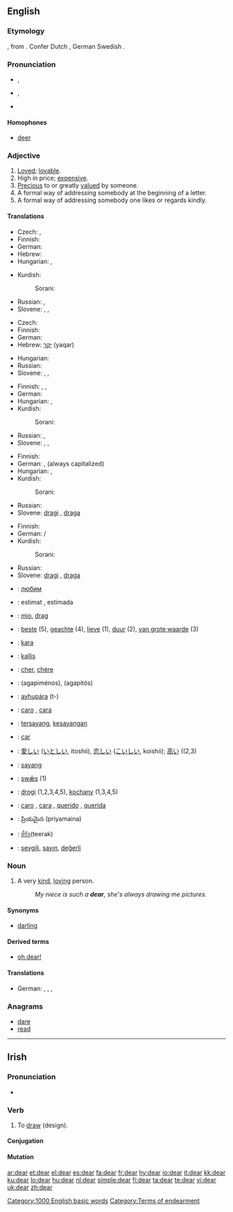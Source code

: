 ==English==

{{rank|friend|herself|year|295|dear|high|above|received}}

===Etymology===
{{ME.}} {{term|dere|lang=enm}}, from {{OE.}} {{term|deore|dēore|lang=ang}}. Confer Dutch {{term|duur||costly|lang=nl}}, German {{term|teuer||dear|lang=de}} Swedish {{term|dyr||expensive|lang=sv}}.

===Pronunciation===
* {{a|RP}} {{IPA|/dɪə/}}, {{SAMPA|/dI@/}}
* {{a|GenAm}} {{IPA|/dɪɹ/}}, {{SAMPA|/dIr/}}
* {{audio|en-us-dear.ogg|Audio (US)}}
*: {{rhymes|ɪə(r)}}

====Homophones====
* [[deer]]

===Adjective===
{{en-adj|dearer|dearest}}

# [[love|Loved]]; [[lovable]].
# High in price; [[expensive]].
# [[precious|Precious]] to or greatly [[value]]d by someone.
# A formal way of addressing somebody at the beginning of a letter.
# A formal way of addressing somebody one likes or regards kindly.

====Translations====
{{trans-top|loved; lovable}}
* Czech: {{t-|cs|drahý|m}}, {{t-|cs|milý|m}}
* Finnish: {{t+|fi|rakas}}
* German: {{t+|de|lieb}}
* Hebrew: {{t-|he|יקיר|tr=yaqyr|sc=Hebr}}
* Hungarian: {{t+|hu|drága}}, {{t+|hu|kedves}}
{{trans-mid}}
* Kurdish:
*: Sorani: {{t+|ku|خۆشه‌ویست|tr=xoshewist|sc=KUchar}}
* Russian: {{t+|ru|дорогой|tr=dorogój|sc=Cyrl}}, {{t+|ru|милый|tr=mílyj|sc=Cyrl}}
* Slovene: {{t+|sl|drag|m}}, {{t+|sl|draga|f}}, {{t+|sl|drago|n}}
{{trans-bottom}}

{{trans-top|high in price; expensive}}
* Czech: {{t-|cs|drahý|m}}
* Finnish: {{t+|fi|kallis}}
* German: {{t+|de|teuer}}
* Hebrew: [[יקר]] (yaqar)
{{trans-mid}}
* Hungarian: {{t+|hu|drága}}
* Russian: {{t+|ru|дорогой|tr=dorogój|sc=Cyrl}}
* Slovene: {{t+|sl|drag|m}}, {{t+|sl|draga|f}}, {{t+|sl|drago|n}}
{{trans-bottom}}

{{trans-top|precious to or greatly valued by someone}}
* Finnish: {{t+|fi|rakas}}, {{t+|fi|arvokas}}, {{t+|fi|tärkeä}}
* German: {{t+|de|teuer}}
* Hungarian: {{t+|hu|drága}}, {{t+|hu|kedves}}
* Kurdish:
*: Sorani: {{t+|ku|ئازیز|tr=ázíz|sc=KUchar}}
{{trans-mid}}
* Russian: {{t+|ru|дорогой|tr=dorogój|sc=Cyrl}}, {{t+|ru|ценный|tr=cénnyj|sc=Cyrl}}
* Slovene: {{t+|sl|drag|m}}, {{t+|sl|draga|f}}, {{t+|sl|drago|n}}
{{trans-bottom}}

{{trans-top|a formal way of addressing somebody at the beginning of a letter}}
* Finnish: {{t+|fi|hyvä}}
* German: {{t-|de|Lieber}}, {{t+|de|Teuerer}} (always capitalized)
* Hungarian: {{t+|hu|drága}}, {{t+|hu|kedves}}
* Kurdish:
*: Sorani: {{t|ku|به‌ڕێز|tr=berréz|sc=KUchar}}
{{trans-mid}}
* Russian: {{t+|ru|уважаемый|tr=uvažájemyj|sc=Cyrl}}
* Slovene: [[dragi]] {{m}}, [[draga]] {{f}}
{{trans-bottom}}

{{trans-top|a formal way of addressing somebody one likes or regards kindly}}
* Finnish: {{t+|fi|rakas}}
* German: {{t+|de|Sehr}} {{t+|de|Geehrter|m}}/{{t+|de|Geehrte|f}}
* Kurdish:
*: Sorani: {{t|ku|گیان|tr=giyan|sc=KUchar}}
{{trans-mid}}
* Russian: {{t+|ru|дорогой|tr=dorogój|sc=Cyrl}}
* Slovene: [[dragi]] {{m}}, [[draga]] {{f}}
{{trans-bottom}}

{{checktrans-top}}
* {{ttbc|Bulgarian}}: [[любим]] {{m}}
* {{ttbc|Catalan}}: estimat {{m}}, estimada {{f}}
* {{ttbc|Croatian}}: [[mio]], [[drag]]
* {{ttbc|Dutch}}: [[beste]] (5), [[geachte]] (4), [[lieve]] (1), [[duur]] (2), [[van grote waarde]] (3)
* {{ttbc|Esperanto}}: [[kara]]
* {{ttbc|Estonian}}: [[kallis#Estonian|kallis]]
* {{ttbc|French}}: [[cher]], [[chère]]
* {{ttbc|Greek}}: {{t|el|αγαπημένος|m|sc=Grek}} (agapiménos), {{t|el|αγαπητός|m|sc=Grek}} (agapitós)
* {{ttbc|Guaraní}}: [[ayhupára]] (t-)
{{checktrans-mid}}
* {{ttbc|Italian}}: [[caro]] {{m}}, [[cara]] {{f}}
* {{ttbc|Indonesian}}: [[sayang|tersayang]], [[sayang|kesayangan]]
* {{ttbc|Interlingua}}: [[car]]
* {{ttbc|Japanese}}: [[愛しい]] ([[いとしい]], itoshii), [[恋しい]] ([[こいしい]], koishii); [[高い]] ((2,3)
* {{ttbc|Malay}}: [[sayang]]
* {{ttbc|Old English}}: [[swæs|swǣs]] (1)
* {{ttbc|Polish}}: [[drogi]] {{m}} (1,2,3,4,5), [[kochany]] (1,3,4,5)
* {{ttbc|Portuguese}}: [[caro]] {{m}}, [[cara]] {{f}}, [[querido]] {{m}}, [[querida]] {{f}}
* {{ttbc|Telugu}}: ప్రియమైన (priyamaina)
* {{ttbc|Thai}}: [[ที่รัก]](teerak)
* {{ttbc|Turkish}}: [[sevgili]], [[sayın]], [[değerli]]
{{checktrans-bottom}}

===Noun===
{{en-noun}}

# A very [[kind]], [[loving]] person.
#: ''My niece is such a '''dear''', she's always drawing me pictures.''

====Synonyms====
* {{i-c|Kind loving person}} [[darling]]

====Derived terms====
* [[oh dear|oh dear!]]

====Translations====
{{trans-top|a very kind, loving person}}
* German: {{t+|de|Liebste|f}}, {{t+|de|Liebster|m}}, {{t+|de|Teuerste|f}}, {{t+|de|Teuerster|m}}
{{trans-mid}}
{{trans-bottom}}

===Anagrams===
* [[dare]]
* [[read]]

[[Category:1000 English basic words]]
[[Category:Terms of endearment]]

----

==Irish==

===Pronunciation===
* {{IPA|lang=ga|[dʲaɾˠ]}}

===Verb===
{{ga-verb}}

# To [[draw]] (design).

====Conjugation====
{{ga-verb-conj 1a|d|ea|r|q=broad}}

====Mutation====
{{ga mut cons|d|ear}}

[[ar:dear]]
[[et:dear]]
[[el:dear]]
[[es:dear]]
[[fa:dear]]
[[fr:dear]]
[[hy:dear]]
[[io:dear]]
[[it:dear]]
[[kk:dear]]
[[ku:dear]]
[[lo:dear]]
[[hu:dear]]
[[nl:dear]]
[[simple:dear]]
[[fi:dear]]
[[ta:dear]]
[[te:dear]]
[[vi:dear]]
[[uk:dear]]
[[zh:dear]]